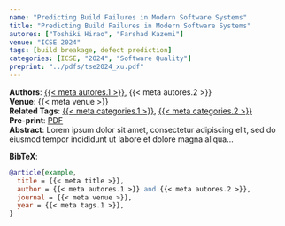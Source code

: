 ```yaml
---
name: "Predicting Build Failures in Modern Software Systems"
title: "Predicting Build Failures in Modern Software Systems"
autores: ["Toshiki Hirao", "Farshad Kazemi"]
venue: "ICSE 2024"
tags: [build breakage, defect prediction]
categories: [ICSE, "2024", "Software Quality"]
preprint: "../pdfs/tse2024_xu.pdf"
---
```

**Authors**: [{{< meta autores.1 >}}](../members/shanemcintosh.qmd), {{< meta autores.2 >}}  
**Venue**: {{< meta venue >}}   
**Related Tags**: [{{< meta categories.1 >}}](../publications.qmd#category=build+breakage), [{{< meta categories.2 >}}](../publications.qmd#category=defect+prediction)  
**Pre-print**: [PDF]({{< meta preprint >}})  
**Abstract**: Lorem ipsum dolor sit amet, consectetur adipiscing elit, sed do eiusmod tempor incididunt ut labore et dolore magna aliqua...   


**BibTeX**:
```bibtex
@article{example,
  title = {{< meta title >}},
  author = {{< meta autores.1 >}} and {{< meta autores.2 >}},
  journal = {{< meta venue >}},
  year = {{< meta tags.1 >}},
}
```